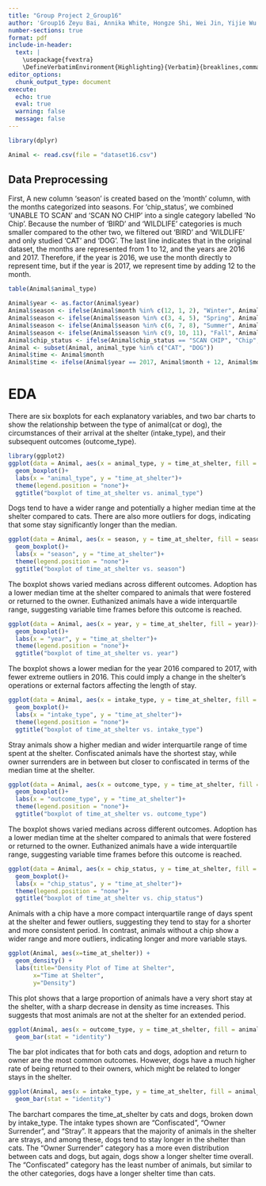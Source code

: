 ```yaml
---
title: "Group Project 2_Group16"
author: 'Group16 Zeyu Bai, Annika White, Hongze Shi, Wei Jin, Yijie Wu'
number-sections: true
format: pdf
include-in-header: 
  text: |
    \usepackage{fvextra}
    \DefineVerbatimEnvironment{Highlighting}{Verbatim}{breaklines,commandchars=\\\{\}}
editor_options: 
  chunk_output_type: document
execute:
  echo: true
  eval: true
  warning: false
  message: false
---
```


```r
library(dplyr)
```

```r
Animal <- read.csv(file = "dataset16.csv")
```

## Data Preprocessing

First, A new column 'season' is created based on the 'month' column, with the months categorized into seasons. For 'chip_status', we combined 'UNABLE TO SCAN' and 'SCAN NO CHIP' into a single category labelled 'No Chip'. Because the number of 'BIRD' and 'WILDLIFE' categories is much smaller compared to the other two, we filtered out 'BIRD' and 'WILDLIFE' and only studied 'CAT' and 'DOG'. The last line indicates that in the original dataset, the months are represented from 1 to 12, and the years are 2016 and 2017. Therefore, if the year is 2016, we use the month directly to represent time, but if the year is 2017, we represent time by adding 12 to the month.

```r
table(Animal$animal_type)
```

```r
Animal$year <- as.factor(Animal$year)
Animal$season <- ifelse(Animal$month %in% c(12, 1, 2), "Winter", Animal$month)
Animal$season <- ifelse(Animal$season %in% c(3, 4, 5), "Spring", Animal$season)
Animal$season <- ifelse(Animal$season %in% c(6, 7, 8), "Summer", Animal$season)
Animal$season <- ifelse(Animal$season %in% c(9, 10, 11), "Fall", Animal$season)
Animal$chip_status <- ifelse(Animal$chip_status == "SCAN CHIP", "Chip", "No Chip")
Animal <- subset(Animal, animal_type %in% c("CAT", "DOG"))
Animal$time <- Animal$month
Animal$time <- ifelse(Animal$year == 2017, Animal$month + 12, Animal$month)
```

# EDA

There are six boxplots for each explanatory variables, and two bar charts to show the relationship between the type of animal(cat or dog), the circumstances of their arrival at the shelter (intake_type), and their subsequent outcomes (outcome_type).

```r
library(ggplot2)
ggplot(data = Animal, aes(x = animal_type, y = time_at_shelter, fill = animal_type))+
  geom_boxplot()+
  labs(x = "animal_type", y = "time_at_shelter")+
  theme(legend.position = "none")+
  ggtitle("boxplot of time_at_shelter vs. animal_type")
```

Dogs tend to have a wider range and potentially a higher median time at the shelter compared to cats. There are also more outliers for dogs, indicating that some stay significantly longer than the median.

```r
ggplot(data = Animal, aes(x = season, y = time_at_shelter, fill = season))+
  geom_boxplot()+
  labs(x = "season", y = "time_at_shelter")+
  theme(legend.position = "none")+
  ggtitle("boxplot of time_at_shelter vs. season")
```

The boxplot shows varied medians across different outcomes. Adoption has a lower median time at the shelter compared to animals that were fostered or returned to the owner. Euthanized animals have a wide interquartile range, suggesting variable time frames before this outcome is reached.

```r
ggplot(data = Animal, aes(x = year, y = time_at_shelter, fill = year))+
  geom_boxplot()+
  labs(x = "year", y = "time_at_shelter")+
  theme(legend.position = "none")+
  ggtitle("boxplot of time_at_shelter vs. year")
```

The boxplot shows a lower median for the year 2016 compared to 2017, with fewer extreme outliers in 2016. This could imply a change in the shelter's operations or external factors affecting the length of stay.

```r
ggplot(data = Animal, aes(x = intake_type, y = time_at_shelter, fill = intake_type))+
  geom_boxplot()+
  labs(x = "intake_type", y = "time_at_shelter")+
  theme(legend.position = "none")+
  ggtitle("boxplot of time_at_shelter vs. intake_type")
```

Stray animals show a higher median and wider interquartile range of time spent at the shelter. Confiscated animals have the shortest stay, while owner surrenders are in between but closer to confiscated in terms of the median time at the shelter.

```r
ggplot(data = Animal, aes(x = outcome_type, y = time_at_shelter, fill = outcome_type))+
  geom_boxplot()+
  labs(x = "outcome_type", y = "time_at_shelter")+
  theme(legend.position = "none")+
  ggtitle("boxplot of time_at_shelter vs. outcome_type")
```

The boxplot shows varied medians across different outcomes. Adoption has a lower median time at the shelter compared to animals that were fostered or returned to the owner. Euthanized animals have a wide interquartile range, suggesting variable time frames before this outcome is reached.

```r
ggplot(data = Animal, aes(x = chip_status, y = time_at_shelter, fill = chip_status))+
  geom_boxplot()+
  labs(x = "chip_status", y = "time_at_shelter")+
  theme(legend.position = "none")+
  ggtitle("boxplot of time_at_shelter vs. chip_status")
```

Animals with a chip have a more compact interquartile range of days spent at the shelter and fewer outliers, suggesting they tend to stay for a shorter and more consistent period. In contrast, animals without a chip show a wider range and more outliers, indicating longer and more variable stays.

```r
ggplot(Animal, aes(x=time_at_shelter)) + 
  geom_density() +
  labs(title="Density Plot of Time at Shelter",
       x="Time at Shelter",
       y="Density")
```

This plot shows that a large proportion of animals have a very short stay at the shelter, with a sharp decrease in density as time increases. This suggests that most animals are not at the shelter for an extended period.

```r
ggplot(Animal, aes(x = outcome_type, y = time_at_shelter, fill = animal_type, colour = animal_type)) + 
  geom_bar(stat = "identity")
```

The bar plot indicates that for both cats and dogs, adoption and return to owner are the most common outcomes. However, dogs have a much higher rate of being returned to their owners, which might be related to longer stays in the shelter.

```r
ggplot(Animal, aes(x = intake_type, y = time_at_shelter, fill = animal_type, colour = animal_type)) + 
  geom_bar(stat = "identity")
```

The barchart compares the time_at_shelter by cats and dogs, broken down by intake_type. The intake types shown are "Confiscated", "Owner Surrender", and "Stray". It appears that the majority of animals in the shelter are strays, and among these, dogs tend to stay longer in the shelter than cats. The "Owner Surrender" category has a more even distribution between cats and dogs, but again, dogs show a longer shelter time overall. The "Confiscated" category has the least number of animals, but similar to the other categories, dogs have a longer shelter time than cats.
